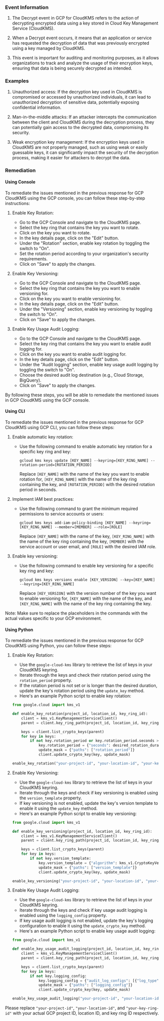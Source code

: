 
### Event Information

1. The Decrypt event in GCP for CloudKMS refers to the action of decrypting encrypted data using a key stored in Cloud Key Management Service (CloudKMS).

2. When a Decrypt event occurs, it means that an application or service has requested the decryption of data that was previously encrypted using a key managed by CloudKMS.

3. This event is important for auditing and monitoring purposes, as it allows organizations to track and analyze the usage of their encryption keys, ensuring that data is being securely decrypted as intended.


### Examples

1. Unauthorized access: If the decryption key used in CloudKMS is compromised or accessed by unauthorized individuals, it can lead to unauthorized decryption of sensitive data, potentially exposing confidential information.

2. Man-in-the-middle attacks: If an attacker intercepts the communication between the client and CloudKMS during the decryption process, they can potentially gain access to the decrypted data, compromising its security.

3. Weak encryption key management: If the encryption keys used in CloudKMS are not properly managed, such as using weak or easily guessable keys, it can significantly impact the security of the decryption process, making it easier for attackers to decrypt the data.

### Remediation

#### Using Console

To remediate the issues mentioned in the previous response for GCP CloudKMS using the GCP console, you can follow these step-by-step instructions:

1. Enable Key Rotation:
   - Go to the GCP Console and navigate to the CloudKMS page.
   - Select the key ring that contains the key you want to rotate.
   - Click on the key you want to rotate.
   - In the key details page, click on the "Edit" button.
   - Under the "Rotation" section, enable key rotation by toggling the switch to "On".
   - Set the rotation period according to your organization's security requirements.
   - Click on "Save" to apply the changes.

2. Enable Key Versioning:
   - Go to the GCP Console and navigate to the CloudKMS page.
   - Select the key ring that contains the key you want to enable versioning for.
   - Click on the key you want to enable versioning for.
   - In the key details page, click on the "Edit" button.
   - Under the "Versioning" section, enable key versioning by toggling the switch to "On".
   - Click on "Save" to apply the changes.

3. Enable Key Usage Audit Logging:
   - Go to the GCP Console and navigate to the CloudKMS page.
   - Select the key ring that contains the key you want to enable audit logging for.
   - Click on the key you want to enable audit logging for.
   - In the key details page, click on the "Edit" button.
   - Under the "Audit logging" section, enable key usage audit logging by toggling the switch to "On".
   - Choose the desired audit log destination (e.g., Cloud Storage, BigQuery).
   - Click on "Save" to apply the changes.

By following these steps, you will be able to remediate the mentioned issues in GCP CloudKMS using the GCP console.

#### Using CLI

To remediate the issues mentioned in the previous response for GCP CloudKMS using GCP CLI, you can follow these steps:

1. Enable automatic key rotation:
   - Use the following command to enable automatic key rotation for a specific key ring and key:
     ```
     gcloud kms keys update [KEY_NAME] --keyring=[KEY_RING_NAME] --rotation-period=[ROTATION_PERIOD]
     ```
     Replace `[KEY_NAME]` with the name of the key you want to enable rotation for, `[KEY_RING_NAME]` with the name of the key ring containing the key, and `[ROTATION_PERIOD]` with the desired rotation period in seconds.

2. Implement IAM best practices:
   - Use the following command to grant the minimum required permissions to service accounts or users:
     ```
     gcloud kms keys add-iam-policy-binding [KEY_NAME] --keyring=[KEY_RING_NAME] --member=[MEMBER] --role=[ROLE]
     ```
     Replace `[KEY_NAME]` with the name of the key, `[KEY_RING_NAME]` with the name of the key ring containing the key, `[MEMBER]` with the service account or user email, and `[ROLE]` with the desired IAM role.

3. Enable key versioning:
   - Use the following command to enable key versioning for a specific key ring and key:
     ```
     gcloud kms keys versions enable [KEY_VERSION] --key=[KEY_NAME] --keyring=[KEY_RING_NAME]
     ```
     Replace `[KEY_VERSION]` with the version number of the key you want to enable versioning for, `[KEY_NAME]` with the name of the key, and `[KEY_RING_NAME]` with the name of the key ring containing the key.

Note: Make sure to replace the placeholders in the commands with the actual values specific to your GCP environment.

#### Using Python

To remediate the issues mentioned in the previous response for GCP CloudKMS using Python, you can follow these steps:

1. Enable Key Rotation:
   - Use the `google-cloud-kms` library to retrieve the list of keys in your CloudKMS keyring.
   - Iterate through the keys and check their rotation period using the `rotation_period` property.
   - If the rotation period is not set or is longer than the desired duration, update the key's rotation period using the `update_key` method.
   - Here's an example Python script to enable key rotation:

   ```python
   from google.cloud import kms_v1

   def enable_key_rotation(project_id, location_id, key_ring_id):
       client = kms_v1.KeyManagementServiceClient()
       parent = client.key_ring_path(project_id, location_id, key_ring_id)

       keys = client.list_crypto_keys(parent)
       for key in keys:
           if not key.rotation_period or key.rotation_period.seconds > desired_rotation_duration:
               key.rotation_period = {"seconds": desired_rotation_duration}
               update_mask = {"paths": ["rotation_period"]}
               client.update_crypto_key(key, update_mask)

   enable_key_rotation("your-project-id", "your-location-id", "your-key-ring-id")
   ```

2. Enable Key Versioning:
   - Use the `google-cloud-kms` library to retrieve the list of keys in your CloudKMS keyring.
   - Iterate through the keys and check if key versioning is enabled using the `version_template` property.
   - If key versioning is not enabled, update the key's version template to enable it using the `update_key` method.
   - Here's an example Python script to enable key versioning:

   ```python
   from google.cloud import kms_v1

   def enable_key_versioning(project_id, location_id, key_ring_id):
       client = kms_v1.KeyManagementServiceClient()
       parent = client.key_ring_path(project_id, location_id, key_ring_id)

       keys = client.list_crypto_keys(parent)
       for key in keys:
           if not key.version_template:
               key.version_template = {"algorithm": kms_v1.CryptoKeyVersion.CryptoKeyVersionAlgorithm.GOOGLE_SYMMETRIC_ENCRYPTION}
               update_mask = {"paths": ["version_template"]}
               client.update_crypto_key(key, update_mask)

   enable_key_versioning("your-project-id", "your-location-id", "your-key-ring-id")
   ```

3. Enable Key Usage Audit Logging:
   - Use the `google-cloud-kms` library to retrieve the list of keys in your CloudKMS keyring.
   - Iterate through the keys and check if key usage audit logging is enabled using the `logging_config` property.
   - If key usage audit logging is not enabled, update the key's logging configuration to enable it using the `update_crypto_key` method.
   - Here's an example Python script to enable key usage audit logging:

   ```python
   from google.cloud import kms_v1

   def enable_key_usage_audit_logging(project_id, location_id, key_ring_id):
       client = kms_v1.KeyManagementServiceClient()
       parent = client.key_ring_path(project_id, location_id, key_ring_id)

       keys = client.list_crypto_keys(parent)
       for key in keys:
           if not key.logging_config:
               key.logging_config = {"audit_log_configs": [{"log_type": kms_v1.CryptoKeyVersion.CryptoKeyVersionAlgorithm.GOOGLE_SYMMETRIC_ENCRYPTION}]}
               update_mask = {"paths": ["logging_config"]}
               client.update_crypto_key(key, update_mask)

   enable_key_usage_audit_logging("your-project-id", "your-location-id", "your-key-ring-id")
   ```

Please replace `"your-project-id"`, `"your-location-id"`, and `"your-key-ring-id"` with your actual GCP project ID, location ID, and key ring ID respectively.

